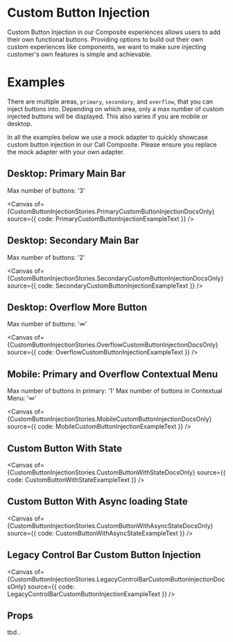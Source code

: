 

<Meta
  of={CustomButtonInjectionStories}
  component={CustomButtonInjectionComponent}
/>

<div id='custom-button-injection-story'>
<script> { addCSS('#custom-button-injection-story button[aria-label="Custom"]{ border: 1px solid green; }') } </script>
<script> {initializeIcons()} </script>

# Custom Button Injection

Custom Button Injection in our Composite experiences allows users to add their own functional buttons. Providing
options to build out their own custom experiences like components, we want to make sure injecting customer's own
features is simple and achievable.

# Examples

There are multiple areas, `primary`, `secondary`, and `overflow`, that you can inject buttons into. Depending on
which area, only a max number of custom injected buttons will be displayed. This also varies if you are mobile
or desktop.

In all the examples below we use a mock adapter to quickly showcase custom button injection in our Call
Composite. Please ensure you replace the mock adapter with your own adapter.

## Desktop: Primary Main Bar
Max number of buttons: '3'

<Canvas of={CustomButtonInjectionStories.PrimaryCustomButtonInjectionDocsOnly} source={{ code: PrimaryCustomButtonInjectionExampleText }} />

## Desktop: Secondary Main Bar
Max number of buttons: '2'

<Canvas of={CustomButtonInjectionStories.SecondaryCustomButtonInjectionDocsOnly} source={{ code: SecondaryCustomButtonInjectionExampleText }} />

## Desktop: Overflow More Button
Max number of buttons: '∞'

<Canvas of={CustomButtonInjectionStories.OverflowCustomButtonInjectionDocsOnly} source={{ code: OverflowCustomButtonInjectionExampleText }} />

## Mobile: Primary and Overflow Contextual Menu
Max number of buttons in primary: '1' Max number of buttons in Contextual Menu: '∞'

<Canvas of={CustomButtonInjectionStories.MobileCustomButtonInjectionDocsOnly} source={{ code: MobileCustomButtonInjectionExampleText }} />

## Custom Button With State

<Canvas of={CustomButtonInjectionStories.CustomButtonWithStateDocsOnly} source={{ code: CustomButtonWithStateExampleText }} />

## Custom Button With Async loading State

<Canvas of={CustomButtonInjectionStories.CustomButtonWithAsyncStateDocsOnly} source={{ code: CustomButtonWithAsyncStateExampleText }} />

## Legacy Control Bar Custom Button Injection

<Canvas of={CustomButtonInjectionStories.LegacyControlBarCustomButtonInjectionDocsOnly} source={{ code: LegacyControlBarCustomButtonInjectionExampleText }} />

## Props

tbd..

</div>
